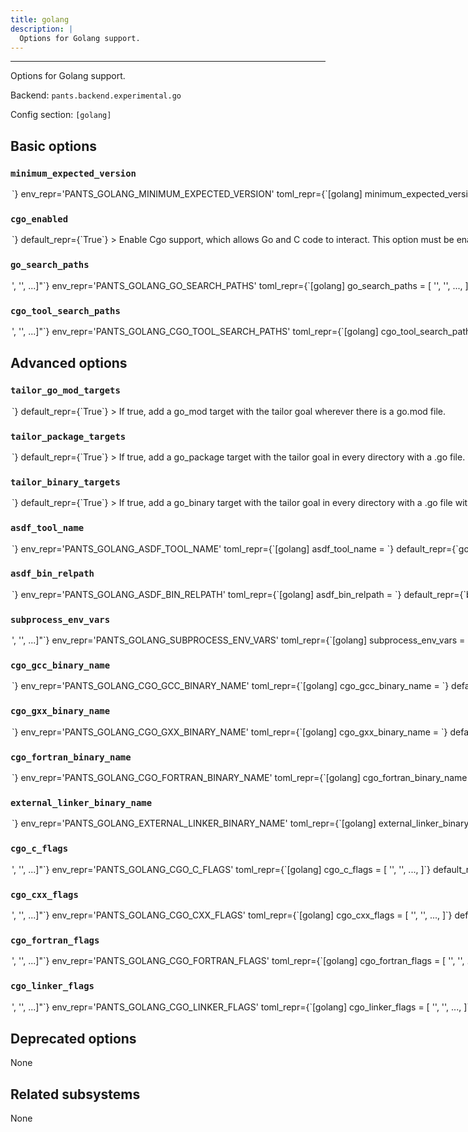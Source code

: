 ```yaml
---
title: golang
description: |
  Options for Golang support.
---
```



---

Options for Golang support.

Backend: <span className="color--primary">`pants.backend.experimental.go`</span>

Config section: <span className="color--primary">`[golang]`</span>

<span className={styles.options}>

## Basic options

### `minimum_expected_version`

<Option
  cli_repr={`--golang-minimum-expected-version=<str>`}
  env_repr='PANTS_GOLANG_MINIMUM_EXPECTED_VERSION'
  toml_repr={`[golang]
minimum_expected_version = <str>`}
  default_repr={`1.17`}
>

The minimum Go version the distribution discovered by Pants must support.

For example, if you set `'1.17'`, then Pants will look for a Go binary that is 1.17+, e.g. 1.17 or 1.18.

You should still set the Go version for each module in your `go.mod` with the `go` directive.

Do not include the patch version.

</Option>

### `cgo_enabled`

<Option
  cli_repr={`--[no-]golang-cgo-enabled`}
  env_repr='PANTS_GOLANG_CGO_ENABLED'
  toml_repr={`[golang]
cgo_enabled = <bool>`}
  default_repr={`True`}
>

Enable Cgo support, which allows Go and C code to interact. This option must be enabled for any packages making use of Cgo to actually be compiled with Cgo support.

See https://go.dev/blog/cgo and https://pkg.go.dev/cmd/cgo for additional information about Cgo.

</Option>

### `go_search_paths`

<Option
  cli_repr={`--golang-go-search-paths="['<str>', '<str>', ...]"`}
  env_repr='PANTS_GOLANG_GO_SEARCH_PATHS'
  toml_repr={`[golang]
go_search_paths = [
    '<str>',
    '<str>',
    ...,
]`}
  default_repr={`[\n  "<PATH>"\n]`}
  target_field_name='golang_go_search_paths'
>

A list of paths to search for Go.

Specify absolute paths to directories with the `go` binary, e.g. `/usr/bin`. Earlier entries will be searched first.

The following special strings are supported:

- `<PATH>`, the contents of the PATH environment variable
- `<ASDF>`, all Go versions currently configured by ASDF `(asdf shell, ${HOME}/.tool-versions)`, with a fallback to all installed versions
- `<ASDF_LOCAL>`, the ASDF binary with the version in `BUILD_ROOT/.tool-versions`

</Option>

### `cgo_tool_search_paths`

<Option
  cli_repr={`--golang-cgo-tool-search-paths="['<str>', '<str>', ...]"`}
  env_repr='PANTS_GOLANG_CGO_TOOL_SEARCH_PATHS'
  toml_repr={`[golang]
cgo_tool_search_paths = [
    '<str>',
    '<str>',
    ...,
]`}
  default_repr={`[\n  "<PATH>"\n]`}
  target_field_name='golang_cgo_tool_search_paths'
>

A list of paths to search for tools needed by CGo (e.g., gcc, g++).

Specify absolute paths to directories with tools needed by CGo , e.g. `/usr/bin`. Earlier entries will be searched first.

The following special strings are supported:

- `<PATH>`, the contents of the PATH environment variable

</Option>

## Advanced options

### `tailor_go_mod_targets`

<Option
  cli_repr={`--[no-]golang-tailor-go-mod-targets`}
  env_repr='PANTS_GOLANG_TAILOR_GO_MOD_TARGETS'
  toml_repr={`[golang]
tailor_go_mod_targets = <bool>`}
  default_repr={`True`}
>

If true, add a `go_mod` target with the `tailor` goal wherever there is a `go.mod` file.

</Option>

### `tailor_package_targets`

<Option
  cli_repr={`--[no-]golang-tailor-package-targets`}
  env_repr='PANTS_GOLANG_TAILOR_PACKAGE_TARGETS'
  toml_repr={`[golang]
tailor_package_targets = <bool>`}
  default_repr={`True`}
>

If true, add a `go_package` target with the `tailor` goal in every directory with a `.go` file.

</Option>

### `tailor_binary_targets`

<Option
  cli_repr={`--[no-]golang-tailor-binary-targets`}
  env_repr='PANTS_GOLANG_TAILOR_BINARY_TARGETS'
  toml_repr={`[golang]
tailor_binary_targets = <bool>`}
  default_repr={`True`}
>

If true, add a `go_binary` target with the `tailor` goal in every directory with a `.go` file with `package main`.

</Option>

### `asdf_tool_name`

<Option
  cli_repr={`--golang-asdf-tool-name=<str>`}
  env_repr='PANTS_GOLANG_ASDF_TOOL_NAME'
  toml_repr={`[golang]
asdf_tool_name = <str>`}
  default_repr={`go-sdk`}
>

The ASDF tool name to use when searching for installed Go distributions using the ASDF tool manager (https://asdf-vm.com/). The default value for this option is for the `go-sdk` ASDF plugin (https://github.com/yacchi/asdf-go-sdk.git). There are other plugins. If you wish to use one of them, then set this option to the ASDF tool name under which that other plugin was installed into ASDF.

</Option>

### `asdf_bin_relpath`

<Option
  cli_repr={`--golang-asdf-bin-relpath=<str>`}
  env_repr='PANTS_GOLANG_ASDF_BIN_RELPATH'
  toml_repr={`[golang]
asdf_bin_relpath = <str>`}
  default_repr={`bin`}
>

The path relative to an ASDF install directory to use to find the `bin` directory within an installed Go distribution. The default value for this option works for the `go-sdk` ASDF plugin. Other ASDF plugins that install Go may have a different relative path to use.

</Option>

### `subprocess_env_vars`

<Option
  cli_repr={`--golang-subprocess-env-vars="['<str>', '<str>', ...]"`}
  env_repr='PANTS_GOLANG_SUBPROCESS_ENV_VARS'
  toml_repr={`[golang]
subprocess_env_vars = [
    '<str>',
    '<str>',
    ...,
]`}
  default_repr={`[\n  "LANG",\n  "LC_CTYPE",\n  "LC_ALL",\n  "PATH"\n]`}
  target_field_name='golang_subprocess_env_vars'
>

Environment variables to set when invoking the `go` tool. Entries are either strings in the form `ENV_VAR=value` to set an explicit value; or just `ENV_VAR` to copy the value from Pants&#x27;s own environment.

</Option>

### `cgo_gcc_binary_name`

<Option
  cli_repr={`--golang-cgo-gcc-binary-name=<str>`}
  env_repr='PANTS_GOLANG_CGO_GCC_BINARY_NAME'
  toml_repr={`[golang]
cgo_gcc_binary_name = <str>`}
  default_repr={`gcc`}
  target_field_name='golang_cgo_gcc_binary_name'
>

Name of the tool to use to compile C code included via CGo in a Go package. Pants will search for the tool using the paths specified by the `[golang].cgo_tool_search_paths` option.

</Option>

### `cgo_gxx_binary_name`

<Option
  cli_repr={`--golang-cgo-gxx-binary-name=<str>`}
  env_repr='PANTS_GOLANG_CGO_GXX_BINARY_NAME'
  toml_repr={`[golang]
cgo_gxx_binary_name = <str>`}
  default_repr={`g++`}
  target_field_name='golang_cgo_gxx_binary_name'
>

Name of the tool to use to compile C++ code included via CGo in a Go package. Pants will search for the tool using the paths specified by the `[golang].cgo_tool_search_paths` option.

</Option>

### `cgo_fortran_binary_name`

<Option
  cli_repr={`--golang-cgo-fortran-binary-name=<str>`}
  env_repr='PANTS_GOLANG_CGO_FORTRAN_BINARY_NAME'
  toml_repr={`[golang]
cgo_fortran_binary_name = <str>`}
  default_repr={`gfortran`}
  target_field_name='golang_cgo_fortran_binary_name'
>

Name of the tool to use to compile fortran code included via CGo in a Go package. Pants will search for the tool using the paths specified by the `[golang].cgo_tool_search_paths` option.

</Option>

### `external_linker_binary_name`

<Option
  cli_repr={`--golang-external-linker-binary-name=<str>`}
  env_repr='PANTS_GOLANG_EXTERNAL_LINKER_BINARY_NAME'
  toml_repr={`[golang]
external_linker_binary_name = <str>`}
  default_repr={`gcc`}
  target_field_name='golang_external_linker_binary_name'
>

Name of the tool to use as the &#x22;external linker&#x22; when invoking `go tool link`. Pants will search for the tool using the paths specified by the `[golang].cgo_tool_search_paths` option.

</Option>

### `cgo_c_flags`

<Option
  cli_repr={`--golang-cgo-c-flags="['<str>', '<str>', ...]"`}
  env_repr='PANTS_GOLANG_CGO_C_FLAGS'
  toml_repr={`[golang]
cgo_c_flags = [
    '<str>',
    '<str>',
    ...,
]`}
  default_repr={`[\n  "-g",\n  "-O2"\n]`}
  target_field_name='golang_cgo_c_flags'
>

Compiler options used when compiling C code when Cgo is enabled. Equivalent to setting the CGO_CFLAGS environment variable when invoking `go`.

</Option>

### `cgo_cxx_flags`

<Option
  cli_repr={`--golang-cgo-cxx-flags="['<str>', '<str>', ...]"`}
  env_repr='PANTS_GOLANG_CGO_CXX_FLAGS'
  toml_repr={`[golang]
cgo_cxx_flags = [
    '<str>',
    '<str>',
    ...,
]`}
  default_repr={`[\n  "-g",\n  "-O2"\n]`}
  target_field_name='golang_cgo_cxx_flags'
>

Compiler options used when compiling C++ code when Cgo is enabled. Equivalent to setting the CGO_CXXFLAGS environment variable when invoking `go`.

</Option>

### `cgo_fortran_flags`

<Option
  cli_repr={`--golang-cgo-fortran-flags="['<str>', '<str>', ...]"`}
  env_repr='PANTS_GOLANG_CGO_FORTRAN_FLAGS'
  toml_repr={`[golang]
cgo_fortran_flags = [
    '<str>',
    '<str>',
    ...,
]`}
  default_repr={`[\n  "-g",\n  "-O2"\n]`}
  target_field_name='golang_cgo_fortran_flags'
>

Compiler options used when compiling Fortran code when Cgo is enabled. Equivalent to setting the CGO_FFLAGS environment variable when invoking `go`.

</Option>

### `cgo_linker_flags`

<Option
  cli_repr={`--golang-cgo-linker-flags="['<str>', '<str>', ...]"`}
  env_repr='PANTS_GOLANG_CGO_LINKER_FLAGS'
  toml_repr={`[golang]
cgo_linker_flags = [
    '<str>',
    '<str>',
    ...,
]`}
  default_repr={`[\n  "-g",\n  "-O2"\n]`}
  target_field_name='golang_cgo_linker_flags'
>

Compiler options used when linking native code when Cgo is enabled. Equivalent to setting the CGO_LDFLAGS environment variable when invoking `go`.

</Option>

## Deprecated options

None

## Related subsystems

None

</span>
